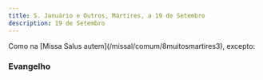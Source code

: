 ```yaml
---
title: S. Januário e Outros, Mártires, a 19 de Setembro
description: 19 de Setembro
---
```



<aside>
  Como na [Missa Salus autem](/missal/comum/8muitosmartires3), excepto:
</aside>

### Evangelho

<LinkCard
  href="/missal/comum/8muitosmartires3#evangelho2"
  title="Muitos Mártires - Missa Salus autem"
/>
